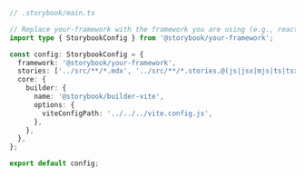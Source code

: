 ```ts
// .storybook/main.ts

// Replace your-framework with the framework you are using (e.g., react-webpack5, vue3-vite)
import type { StorybookConfig } from '@storybook/your-framework';

const config: StorybookConfig = {
  framework: '@storybook/your-framework',
  stories: ['../src/**/*.mdx', '../src/**/*.stories.@(js|jsx|mjs|ts|tsx)'],
  core: {
    builder: {
      name: '@storybook/builder-vite',
      options: {
        viteConfigPath: '../../../vite.config.js',
      },
    },
  },
};

export default config;
```
